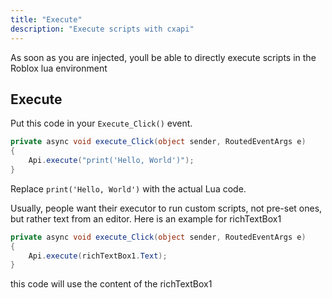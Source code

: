 ```yaml
---
title: "Execute"
description: "Execute scripts with cxapi"
---
```


<Check>
  As soon as you are injected, youll be able to directly execute scripts in the Roblox lua environment
</Check>

## Execute

Put this code in your `Execute_Click()` event.

```csharp
private async void execute_Click(object sender, RoutedEventArgs e)
{
    Api.execute("print('Hello, World')");
}
```

Replace `print('Hello, World')` with the actual Lua code.

<Info>
  Usually, people want their executor to run custom scripts, not pre-set ones, but rather text from an editor. Here is an example for richTextBox1
</Info>

```csharp
private async void execute_Click(object sender, RoutedEventArgs e)
{
    Api.execute(richTextBox1.Text);
}
```

<Check>
  this code will use the content of the richTextBox1&#x20;
</Check>